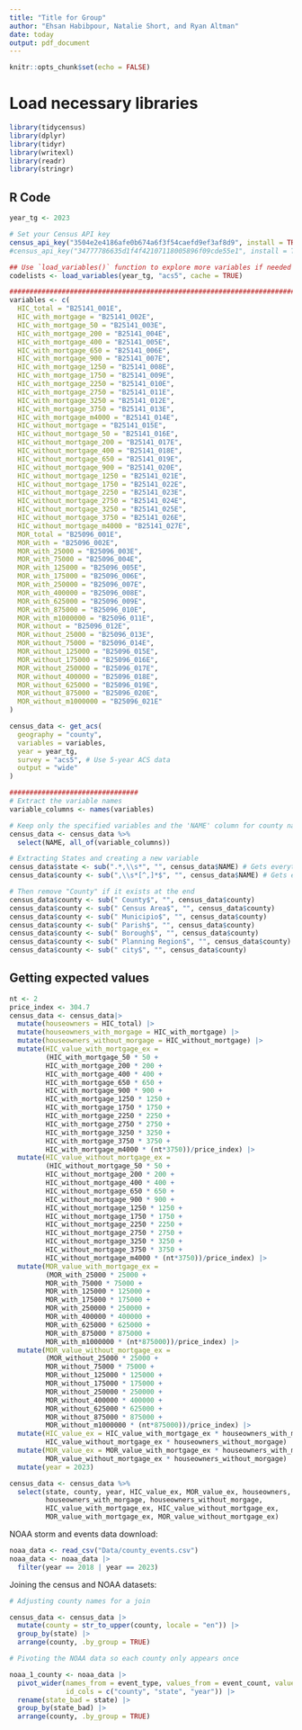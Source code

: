 ```yaml
---
title: "Title for Group"
author: "Ehsan Habibpour, Natalie Short, and Ryan Altman"
date: today
output: pdf_document
---
```


```r
knitr::opts_chunk$set(echo = FALSE)
```


# Load necessary libraries

```r
library(tidycensus)
library(dplyr)
library(tidyr)
library(writexl)
library(readr)
library(stringr)
```



  
## R Code 	
```r
year_tg <- 2023

# Set your Census API key
census_api_key("3504e2e4186afe0b674a6f3f54caefd9ef3af8d9", install = TRUE, overwrite=TRUE)
#census_api_key("34777786635d1f4f42107118005896f09cde55e1", install = TRUE, overwrite=TRUE)

## Use `load_variables()` function to explore more variables if needed
codelists <- load_variables(year_tg, "acs5", cache = TRUE)

#################################################################################
variables <- c(
  HIC_total = "B25141_001E",
  HIC_with_mortgage = "B25141_002E",
  HIC_with_mortgage_50 = "B25141_003E",
  HIC_with_mortgage_200 = "B25141_004E",
  HIC_with_mortgage_400 = "B25141_005E",
  HIC_with_mortgage_650 = "B25141_006E",
  HIC_with_mortgage_900 = "B25141_007E",
  HIC_with_mortgage_1250 = "B25141_008E",
  HIC_with_mortgage_1750 = "B25141_009E",
  HIC_with_mortgage_2250 = "B25141_010E",
  HIC_with_mortgage_2750 = "B25141_011E",
  HIC_with_mortgage_3250 = "B25141_012E",
  HIC_with_mortgage_3750 = "B25141_013E",
  HIC_with_mortgage_m4000 = "B25141_014E",
  HIC_without_mortgage = "B25141_015E",
  HIC_without_mortgage_50 = "B25141_016E",
  HIC_without_mortgage_200 = "B25141_017E",
  HIC_without_mortgage_400 = "B25141_018E",
  HIC_without_mortgage_650 = "B25141_019E",
  HIC_without_mortgage_900 = "B25141_020E",
  HIC_without_mortgage_1250 = "B25141_021E",
  HIC_without_mortgage_1750 = "B25141_022E",
  HIC_without_mortgage_2250 = "B25141_023E",
  HIC_without_mortgage_2750 = "B25141_024E",
  HIC_without_mortgage_3250 = "B25141_025E",
  HIC_without_mortgage_3750 = "B25141_026E",
  HIC_without_mortgage_m4000 = "B25141_027E",
  MOR_total = "B25096_001E",
  MOR_with = "B25096_002E",
  MOR_with_25000 = "B25096_003E",
  MOR_with_75000 = "B25096_004E",
  MOR_with_125000 = "B25096_005E",
  MOR_with_175000 = "B25096_006E",
  MOR_with_250000 = "B25096_007E",
  MOR_with_400000 = "B25096_008E",
  MOR_with_625000 = "B25096_009E",
  MOR_with_875000 = "B25096_010E",
  MOR_with_m1000000 = "B25096_011E",
  MOR_without = "B25096_012E",
  MOR_without_25000 = "B25096_013E",
  MOR_without_75000 = "B25096_014E",
  MOR_without_125000 = "B25096_015E",
  MOR_without_175000 = "B25096_016E",
  MOR_without_250000 = "B25096_017E",
  MOR_without_400000 = "B25096_018E",
  MOR_without_625000 = "B25096_019E",
  MOR_without_875000 = "B25096_020E",
  MOR_without_m1000000 = "B25096_021E"
)

census_data <- get_acs(
  geography = "county",
  variables = variables,
  year = year_tg,
  survey = "acs5", # Use 5-year ACS data
  output = "wide"
)

################################
# Extract the variable names
variable_columns <- names(variables)

# Keep only the specified variables and the 'NAME' column for county names
census_data <- census_data %>%
  select(NAME, all_of(variable_columns))
```

```r
# Extracting States and creating a new variable
census_data$state <- sub(".*,\\s*", "", census_data$NAME) # Gets everything after the last comma
census_data$county <- sub(",\\s*[^,]*$", "", census_data$NAME) # Gets everything before the last comma

# Then remove "County" if it exists at the end
census_data$county <- sub(" County$", "", census_data$county)
census_data$county <- sub(" Census Area$", "", census_data$county)
census_data$county <- sub(" Municipio$", "", census_data$county)
census_data$county <- sub(" Parish$", "", census_data$county)
census_data$county <- sub(" Borough$", "", census_data$county)
census_data$county <- sub(" Planning Region$", "", census_data$county)
census_data$county <- sub(" city$", "", census_data$county)
```

## Getting expected values
```r
nt <- 2
price_index <- 304.7
census_data <- census_data|>
  mutate(houseowners = HIC_total) |>
  mutate(houseowners_with_morgage = HIC_with_mortgage) |>
  mutate(houseowners_without_morgage = HIC_without_mortgage) |>
  mutate(HIC_value_with_mortgage_ex =
         (HIC_with_mortgage_50 * 50 + 
         HIC_with_mortgage_200 * 200 + 
         HIC_with_mortgage_400 * 400 + 
         HIC_with_mortgage_650 * 650 + 
         HIC_with_mortgage_900 * 900 + 
         HIC_with_mortgage_1250 * 1250 + 
         HIC_with_mortgage_1750 * 1750 + 
         HIC_with_mortgage_2250 * 2250 + 
         HIC_with_mortgage_2750 * 2750 + 
         HIC_with_mortgage_3250 * 3250 + 
         HIC_with_mortgage_3750 * 3750 +
         HIC_with_mortgage_m4000 * (nt*3750))/price_index) |>
  mutate(HIC_value_without_mortgage_ex =
         (HIC_without_mortgage_50 * 50 + 
         HIC_without_mortgage_200 * 200 + 
         HIC_without_mortgage_400 * 400 +
         HIC_without_mortgage_650 * 650 + 
         HIC_without_mortgage_900 * 900 + 
         HIC_without_mortgage_1250 * 1250 + 
         HIC_without_mortgage_1750 * 1750 + 
         HIC_without_mortgage_2250 * 2250 + 
         HIC_without_mortgage_2750 * 2750 + 
         HIC_without_mortgage_3250 * 3250 + 
         HIC_without_mortgage_3750 * 3750 + 
         HIC_without_mortgage_m4000 * (nt*3750))/price_index) |>
  mutate(MOR_value_with_mortgage_ex =
         (MOR_with_25000 * 25000 +
         MOR_with_75000 * 75000 +
         MOR_with_125000 * 125000 +
         MOR_with_175000 * 175000 +
         MOR_with_250000 * 250000 +
         MOR_with_400000 * 400000 +
         MOR_with_625000 * 625000 +
         MOR_with_875000 * 875000 +
         MOR_with_m1000000 * (nt*875000))/price_index) |>
  mutate(MOR_value_without_mortgage_ex =
         (MOR_without_25000 * 25000 +
         MOR_without_75000 * 75000 +
         MOR_without_125000 * 125000 +
         MOR_without_175000 * 175000 +
         MOR_without_250000 * 250000 +
         MOR_without_400000 * 400000 +
         MOR_without_625000 * 625000 +
         MOR_without_875000 * 875000 +
         MOR_without_m1000000 * (nt*875000))/price_index) |>
  mutate(HIC_value_ex = HIC_value_with_mortgage_ex * houseowners_with_morgage +
         HIC_value_without_mortgage_ex * houseowners_without_morgage) |>
  mutate(MOR_value_ex = MOR_value_with_mortgage_ex * houseowners_with_morgage +
         MOR_value_without_mortgage_ex * houseowners_without_morgage) |>
  mutate(year = 2023)

census_data <- census_data %>%
  select(state, county, year, HIC_value_ex, MOR_value_ex, houseowners, 
         houseowners_with_morgage, houseowners_without_morgage,
         HIC_value_with_mortgage_ex, HIC_value_without_mortgage_ex,
         MOR_value_with_mortgage_ex, MOR_value_without_mortgage_ex)
```

NOAA storm and events data download:

```r
noaa_data <- read_csv("Data/county_events.csv")
noaa_data <- noaa_data |>
  filter(year == 2018 | year == 2023)
```

Joining the census and NOAA datasets:

```r
# Adjusting county names for a join

census_data <- census_data |>
  mutate(county = str_to_upper(county, locale = "en")) |>
  group_by(state) |>
  arrange(county, .by_group = TRUE)

# Pivoting the NOAA data so each county only appears once

noaa_1_county <- noaa_data |>
  pivot_wider(names_from = event_type, values_from = event_count, values_fill = 0,
              id_cols = c("county", "state", "year")) |>
  rename(state_bad = state) |>
  group_by(state_bad) |>
  arrange(county, .by_group = TRUE)


```
